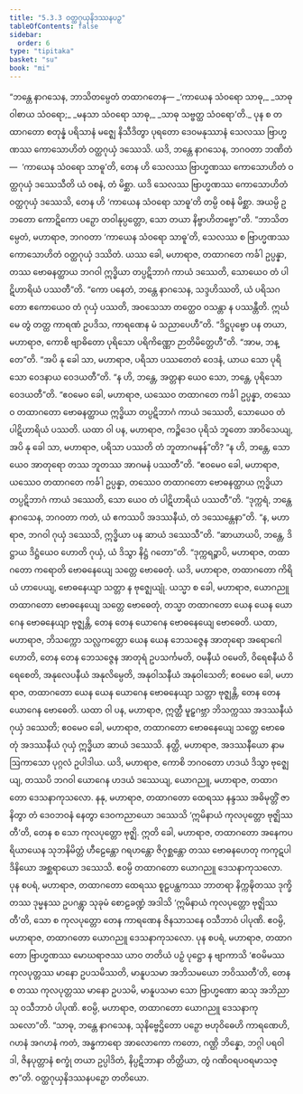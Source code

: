 ```yaml
---
title: "5.3.3 ဝတ္ထဂုယှနိဒဿနပဉှ"
tableOfContents: false
sidebar:
  order: 6
type: "tipitaka"
basket: "su"
book: "mi"
---
```



<DynamicBreadcrumb />

<Division number="140" book="mi">

<Paragraph number="770" book="mi">
“ဘန္တေ နာဂသေန, ဘာသိတမ္ပေတံ တထာဂတေန—
</Paragraph>

<Paragraph number="771" type="verses" book="mi">
_‘ကာယေန သံဝရော သာဓု,_  
_သာဓု ဝါစာယ သံဝရော;_  
_မနသာ သံဝရော သာဓု,_  
_သာဓု သဗ္ဗတ္ထ သံဝရော’တိ._  

</Paragraph>

<Paragraph number="772" book="mi">
ပုန စ တထာဂတော စတုန္နံ ပရိသာနံ မဇ္ဈေ နိသီဒိတွာ ပုရတော ဒေဝမနုဿာနံ သေလဿ ဗြာဟ္မဏဿ ကောသောဟိတံ ဝတ္ထဂုယှံ ဒဿေသိ. ယဒိ, ဘန္တေ နာဂသေန, ဘဂဝတာ ဘဏိတံ—  ‘ကာယေန သံဝရော သာဓူ’တိ, တေန ဟိ သေလဿ ဗြာဟ္မဏဿ ကောသောဟိတံ ဝတ္ထဂုယှံ ဒဿေသီတိ ယံ ဝစနံ, တံ မိစ္ဆာ. ယဒိ သေလဿ ဗြာဟ္မဏဿ ကောသောဟိတံ ဝတ္ထဂုယှံ ဒဿေသိ, တေန ဟိ ‘ကာယေန သံဝရော သာဓူ’တိ တမ္ပိ ဝစနံ မိစ္ဆာ. အယမ္ပိ ဥဘတော ကောဋိကော ပဉှော တဝါနုပ္ပတ္တော, သော တယာ နိဗ္ဗာဟိတဗ္ဗော”တိ.
</Paragraph>

<Paragraph number="773" book="mi">
“ဘာသိတမ္ပေတံ, မဟာရာဇ, ဘဂဝတာ ‘ကာယေန သံဝရော သာဓူ’တိ, သေလဿ စ ဗြာဟ္မဏဿ ကောသောဟိတံ ဝတ္ထဂုယှံ ဒဿိတံ. ယဿ ခေါ, မဟာရာဇ, တထာဂတေ ကင်္ခါ ဥပ္ပန္နာ, တဿ ဗောဓနတ္ထာယ ဘဂဝါ ဣဒ္ဓိယာ တပ္ပဋိဘာဂံ ကာယံ ဒဿေတိ, သောယေဝ တံ ပါဋိဟာရိယံ ပဿတီ”တိ.
</Paragraph>

<Paragraph number="774" book="mi">
“ကော ပနေတံ, ဘန္တေ နာဂသေန, သဒ္ဒဟိဿတိ, ယံ ပရိသဂတော ဧကောယေဝ တံ ဂုယှံ ပဿတိ, အဝသေသာ တတ္ထေဝ ဝသန္တာ န ပဿန္တီတိ. ဣင်္ဃ မေ တွံ တတ္ထ ကာရဏံ ဥပဒိသ, ကာရဏေန မံ သညာပေဟီ”တိ. “ဒိဋ္ဌပုဗ္ဗော ပန တယာ, မဟာရာဇ, ကောစိ ဗျာဓိတော ပုရိသော ပရိကိဏ္ဏော ဉာတိမိတ္တေဟီ”တိ. “အာမ, ဘန္တေ”တိ. “အပိ နု ခေါ သာ, မဟာရာဇ, ပရိသာ ပဿတေတံ ဝေဒနံ, ယာယ သော ပုရိသော ဝေဒနာယ ဝေဒယတီ”တိ. “န ဟိ, ဘန္တေ, အတ္တနာ ယေဝ သော, ဘန္တေ, ပုရိသော ဝေဒယတီ”တိ. “ဧဝမေဝ ခေါ, မဟာရာဇ, ယဿေဝ တထာဂတေ ကင်္ခါ ဥပ္ပန္နာ, တဿေဝ တထာဂတော ဗောဓနတ္ထာယ ဣဒ္ဓိယာ တပ္ပဋိဘာဂံ ကာယံ ဒဿေတိ, သောယေဝ တံ ပါဋိဟာရိယံ ပဿတိ.
</Paragraph>

<Paragraph number="775" book="mi">
ယထာ ဝါ ပန, မဟာရာဇ, ကဉ္စိဒေဝ ပုရိသံ ဘူတော အာဝိသေယျ, အပိ နု ခေါ သာ, မဟာရာဇ, ပရိသာ ပဿတိ တံ ဘူတာဂမနန်”တိ? “န ဟိ, ဘန္တေ, သောယေဝ အာတုရော တဿ ဘူတဿ အာဂမနံ ပဿတီ”တိ. “ဧဝမေဝ ခေါ, မဟာရာဇ, ယဿေဝ တထာဂတေ ကင်္ခါ ဥပ္ပန္နာ, တဿေဝ တထာဂတော ဗောဓနတ္ထာယ ဣဒ္ဓိယာ တပ္ပဋိဘာဂံ ကာယံ ဒဿေတိ, သော ယေဝ တံ ပါဋိဟာရိယံ ပဿတီ”တိ.
</Paragraph>

<Paragraph number="776" book="mi">
“ဒုက္ကရံ, ဘန္တေ နာဂသေန, ဘဂဝတာ ကတံ, ယံ ဧကဿပိ အဒဿနီယံ, တံ ဒဿေန္တေနာ”တိ. “န, မဟာရာဇ, ဘဂဝါ ဂုယှံ ဒဿေသိ, ဣဒ္ဓိယာ ပန ဆာယံ ဒဿေသီ”တိ. “ဆာယာယပိ, ဘန္တေ, ဒိဋ္ဌာယ ဒိဋ္ဌံယေဝ ဟောတိ ဂုယှံ, ယံ ဒိသွာ နိဋ္ဌံ ဂတော”တိ. “ဒုက္ကရဉ္စာပိ, မဟာရာဇ, တထာဂတော ကရောတိ ဗောဓနေယျေ သတ္တေ ဗောဓေတုံ. ယဒိ, မဟာရာဇ, တထာဂတော ကိရိယံ ဟာပေယျ, ဗောဓနေယျာ သတ္တာ န ဗုဇ္ဈေယျုံ. ယသ္မာ စ ခေါ, မဟာရာဇ, ယောဂညူ တထာဂတော ဗောဓနေယျေ သတ္တေ ဗောဓေတုံ, တသ္မာ တထာဂတော ယေန ယေန ယောဂေန ဗောဓနေယျာ ဗုဇ္ဈန္တိ, တေန တေန ယောဂေန ဗောဓနေယျေ ဗောဓေတိ.
</Paragraph>

<Paragraph number="777" book="mi">
ယထာ, မဟာရာဇ, ဘိသက္ကော သလ္လကတ္တော ယေန ယေန ဘေသဇ္ဇေန အာတုရော အရောဂေါ ဟောတိ, တေန တေန ဘေသဇ္ဇေန အာတုရံ ဥပသင်္ကမတိ, ဝမနီယံ ဝမေတိ, ဝိရေစနီယံ ဝိရေစေတိ, အနုလေပနီယံ အနုလိမ္ပေတိ, အနုဝါသနီယံ အနုဝါသေတိ; ဧဝမေဝ ခေါ, မဟာရာဇ, တထာဂတော ယေန ယေန ယောဂေန ဗောဓနေယျာ သတ္တာ ဗုဇ္ဈန္တိ, တေန တေန ယောဂေန ဗောဓေတိ.
</Paragraph>

<Paragraph number="778" book="mi">
ယထာ ဝါ ပန, မဟာရာဇ, ဣတ္ထီ မူဠှဂဗ္ဘာ ဘိသက္ကဿ အဒဿနီယံ ဂုယှံ ဒဿေတိ; ဧဝမေဝ ခေါ, မဟာရာဇ, တထာဂတော ဗောဓနေယျေ သတ္တေ ဗောဓေတုံ အဒဿနီယံ ဂုယှံ ဣဒ္ဓိယာ ဆာယံ ဒဿေသိ. နတ္ထိ, မဟာရာဇ, အဒဿနီယော နာမ ဩကာသော ပုဂ္ဂလံ ဥပါဒါယ. ယဒိ, မဟာရာဇ, ကောစိ ဘဂဝတော ဟဒယံ ဒိသွာ ဗုဇ္ဈေယျ, တဿပိ ဘဂဝါ ယောဂေန ဟဒယံ ဒဿေယျ, ယောဂညူ, မဟာရာဇ, တထာဂတော ဒေသနာကုသလော.
</Paragraph>

<Paragraph number="779" book="mi">
နနု, မဟာရာဇ, တထာဂတော ထေရဿ နန္ဒဿ အဓိမုတ္တိံ ဇာနိတွာ တံ ဒေဝဘဝနံ နေတွာ ဒေဝကညာယော ဒဿေသိ ‘ဣမိနာယံ ကုလပုတ္တော ဗုဇ္ဈိဿတီ’တိ, တေန စ သော ကုလပုတ္တော ဗုဇ္ဈိ. ဣတိ ခေါ, မဟာရာဇ, တထာဂတော အနေကပရိယာယေန သုဘနိမိတ္တံ ဟီဠေန္တော ဂရဟန္တော ဇိဂုစ္ဆန္တော တဿ ဗောဓနဟေတု ကကုဋပါဒိနိယော အစ္ဆရာယော ဒဿေသိ. ဧဝမ္ပိ တထာဂတော ယောဂညူ ဒေသနာကုသလော.
</Paragraph>

<Paragraph number="780" book="mi">
ပုန စပရံ, မဟာရာဇ, တထာဂတော ထေရဿ စူဠပန္ထကဿ ဘာတရာ နိက္ကဍ္ဎိတဿ ဒုက္ခိတဿ ဒုမ္မနဿ ဥပဂန္တွာ သုခုမံ စောဠခဏ္ဍံ အဒါသိ ‘ဣမိနာယံ ကုလပုတ္တော ဗုဇ္ဈိဿတီ’တိ, သော စ ကုလပုတ္တော တေန ကာရဏေန ဇိနသာသနေ ဝသီဘာဝံ ပါပုဏိ. ဧဝမ္ပိ, မဟာရာဇ, တထာဂတော ယောဂညူ ဒေသနာကုသလော.
</Paragraph>

<Paragraph number="781" book="mi">
ပုန စပရံ, မဟာရာဇ, တထာဂတော ဗြာဟ္မဏဿ မောဃရာဇဿ ယာဝ တတိယံ ပဉှံ ပုဋ္ဌော န ဗျာကာသိ ‘ဧဝမိမဿ ကုလပုတ္တဿ မာနော ဥပသမိဿတိ, မာနူပသမာ အဘိသမယော ဘဝိဿတီ’တိ, တေန စ တဿ ကုလပုတ္တဿ မာနော ဥပသမိ, မာနူပသမာ သော ဗြာဟ္မဏော ဆသု အဘိညာသု ဝသီဘာဝံ ပါပုဏိ. ဧဝမ္ပိ, မဟာရာဇ, တထာဂတော ယောဂညူ ဒေသနာကုသလော”တိ.
</Paragraph>

<Paragraph number="782" book="mi">
“သာဓု, ဘန္တေ နာဂသေန, သုနိဗ္ဗေဌိတော ပဉှော ဗဟုဝိဓေဟိ ကာရဏေဟိ, ဂဟနံ အဂဟနံ ကတံ, အန္ဓကာရော အာလောကော ကတော, ဂဏ္ဌိ ဘိန္နော, ဘဂ္ဂါ ပရဝါဒါ, ဇိနပုတ္တာနံ စက္ခုံ တယာ ဥပ္ပါဒိတံ, နိပ္ပဋိဘာနာ တိတ္ထိယာ, တွံ ဂဏိဝရပဝရမာသဇ္ဇာ”တိ.

</Paragraph>
</Division>

<Paragraph number="783" type="center" book="mi">
ဝတ္ထဂုယှနိဒဿနပဉှော တတိယော.
</Paragraph>
